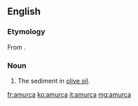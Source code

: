 ==English==

===Etymology===
From {{etyl|la|en}} {{term|amurca||oil dregs|lang=la}}.

===Noun===
{{en-noun}}

# The sediment in [[olive oil]].

[[fr:amurca]]
[[ko:amurca]]
[[it:amurca]]
[[mg:amurca]]